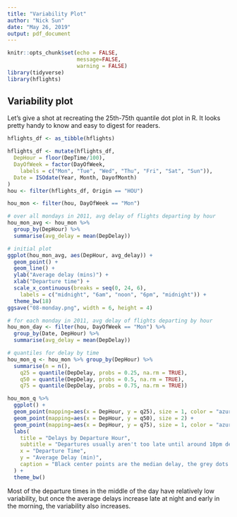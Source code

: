 ---
title: "Variability Plot"
author: "Nick Sun"
date: "May 26, 2019"
output: pdf_document
---

```{r setup, include=FALSE}
knitr::opts_chunk$set(echo = FALSE,
                      message=FALSE,
                      warning = FALSE)
library(tidyverse)
library(hflights)
```

## Variability plot

Let's give a shot at recreating the 25th-75th quantile dot plot in R.
It looks pretty handy to know and easy to digest for readers.

```{r}
hflights_df <- as_tibble(hflights)

hflights_df <- mutate(hflights_df, 
  DepHour = floor(DepTime/100),
  DayOfWeek = factor(DayOfWeek, 
    labels = c("Mon", "Tue", "Wed", "Thu", "Fri", "Sat", "Sun")),
  Date = ISOdate(Year, Month, DayofMonth)
)
hou <- filter(hflights_df, Origin == "HOU")

hou_mon <- filter(hou, DayOfWeek == "Mon")

# over all mondays in 2011, avg delay of flights departing by hour
hou_mon_avg <- hou_mon %>%
  group_by(DepHour) %>%
  summarise(avg_delay = mean(DepDelay))

# initial plot
ggplot(hou_mon_avg, aes(DepHour, avg_delay)) + 
  geom_point() +
  geom_line() + 
  ylab("Average delay (mins)") +
  xlab("Departure time") +
  scale_x_continuous(breaks = seq(0, 24, 6),
    labels = c("midnight", "6am", "noon", "6pm", "midnight")) +
  theme_bw(18)
ggsave("08-monday.png", width = 6, height = 4)

# for each monday in 2011, avg delay of flights departing by hour
hou_mon_day <- filter(hou, DayOfWeek == "Mon") %>%
  group_by(Date, DepHour) %>%
  summarise(avg_delay = mean(DepDelay))

# quantiles for delay by time
hou_mon_q <- hou_mon %>% group_by(DepHour) %>%
  summarise(n = n(),
    q25 = quantile(DepDelay, probs = 0.25, na.rm = TRUE),
    q50 = quantile(DepDelay, probs = 0.5, na.rm = TRUE),
    q75 = quantile(DepDelay, probs = 0.75, na.rm = TRUE))
```

```{r out.width="5in", fig.align="center"}
hou_mon_q %>% 
  ggplot() +
  geom_point(mapping=aes(x = DepHour, y = q25), size = 1, color = "azure4") +
  geom_point(mapping=aes(x = DepHour, y = q50), size = 2) +
  geom_point(mapping=aes(x = DepHour, y = q75), size = 1, color = "azure4") +
  labs(
    title = "Delays by Departure Hour",
    subtitle = "Departures usually aren't too late until around 10pm departure",
    x = "Departure Time",
    y = "Average Delay (min)",
    caption = "Black center points are the median delay, the grey dots are the 25th and 75th quantiles"
  ) +
  theme_bw()
```

Most of the departure times in the middle of the day have relatively low variability, but once the average delays increase late at night and early in the morning, the variability also increases.